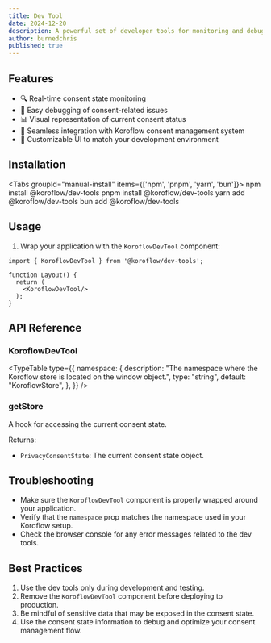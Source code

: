 ```yaml
---
title: Dev Tool
date: 2024-12-20
description: A powerful set of developer tools for monitoring and debugging Koroflow consent state
author: burnedchris
published: true
---
```


<ComponentPreview name="dev-tool-example" />

## Features

- 🔍 Real-time consent state monitoring
- 🐞 Easy debugging of consent-related issues
- 📊 Visual representation of current consent status
- 🔗 Seamless integration with Koroflow consent management system
- 🎨 Customizable UI to match your development environment

## Installation


<Tabs  groupId="manual-install" items={['npm', 'pnpm', 'yarn', 'bun']}>
  <Tab value="npm">npm install @koroflow/dev-tools</Tab>
  <Tab value="pnpm">pnpm install @koroflow/dev-tools</Tab>
  <Tab value="yarn">yarn add @koroflow/dev-tools</Tab>
  <Tab value="bun">bun add @koroflow/dev-tools</Tab>
</Tabs>

## Usage

1. Wrap your application with the `KoroflowDevTool` component:

```tsx
import { KoroflowDevTool } from '@koroflow/dev-tools';

function Layout() {
  return (
    <KoroflowDevTool/>
  );
}
```


## API Reference

### KoroflowDevTool

<TypeTable
  type={{
    namespace: {
      description: "The namespace where the Koroflow store is located on the window object.",
      type: "string",
      default: "KoroflowStore",
    },
  }}
/>

### getStore

A hook for accessing the current consent state.

Returns:
- `PrivacyConsentState`: The current consent state object.

## Troubleshooting

- Make sure the `KoroflowDevTool` component is properly wrapped around your application.
- Verify that the `namespace` prop matches the namespace used in your Koroflow setup.
- Check the browser console for any error messages related to the dev tools.

## Best Practices

1. Use the dev tools only during development and testing.
2. Remove the `KoroflowDevTool` component before deploying to production.
3. Be mindful of sensitive data that may be exposed in the consent state.
4. Use the consent state information to debug and optimize your consent management flow.
